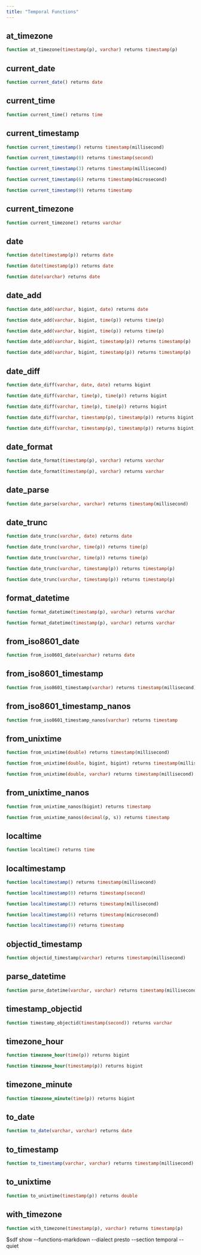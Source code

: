 ```yaml
---
title: "Temporal Functions"
---
```


## at_timezone
```sql
function at_timezone(timestamp(p), varchar) returns timestamp(p)
```


## current_date
```sql
function current_date() returns date
```


## current_time
```sql
function current_time() returns time
```


## current_timestamp
```sql
function current_timestamp() returns timestamp(millisecond)
```


```sql
function current_timestamp(0) returns timestamp(second)
```


```sql
function current_timestamp(3) returns timestamp(millisecond)
```


```sql
function current_timestamp(6) returns timestamp(microsecond)
```


```sql
function current_timestamp(9) returns timestamp
```


## current_timezone
```sql
function current_timezone() returns varchar
```


## date
```sql
function date(timestamp(p)) returns date
```


```sql
function date(timestamp(p)) returns date
```


```sql
function date(varchar) returns date
```


## date_add
```sql
function date_add(varchar, bigint, date) returns date
```


```sql
function date_add(varchar, bigint, time(p)) returns time(p)
```


```sql
function date_add(varchar, bigint, time(p)) returns time(p)
```


```sql
function date_add(varchar, bigint, timestamp(p)) returns timestamp(p)
```


```sql
function date_add(varchar, bigint, timestamp(p)) returns timestamp(p)
```


## date_diff
```sql
function date_diff(varchar, date, date) returns bigint
```


```sql
function date_diff(varchar, time(p), time(p)) returns bigint
```


```sql
function date_diff(varchar, time(p), time(p)) returns bigint
```


```sql
function date_diff(varchar, timestamp(p), timestamp(p)) returns bigint
```


```sql
function date_diff(varchar, timestamp(p), timestamp(p)) returns bigint
```


## date_format
```sql
function date_format(timestamp(p), varchar) returns varchar
```


```sql
function date_format(timestamp(p), varchar) returns varchar
```


## date_parse
```sql
function date_parse(varchar, varchar) returns timestamp(millisecond)
```


## date_trunc
```sql
function date_trunc(varchar, date) returns date
```


```sql
function date_trunc(varchar, time(p)) returns time(p)
```


```sql
function date_trunc(varchar, time(p)) returns time(p)
```


```sql
function date_trunc(varchar, timestamp(p)) returns timestamp(p)
```


```sql
function date_trunc(varchar, timestamp(p)) returns timestamp(p)
```


## format_datetime
```sql
function format_datetime(timestamp(p), varchar) returns varchar
```


```sql
function format_datetime(timestamp(p), varchar) returns varchar
```


## from_iso8601_date
```sql
function from_iso8601_date(varchar) returns date
```


## from_iso8601_timestamp
```sql
function from_iso8601_timestamp(varchar) returns timestamp(millisecond)
```


## from_iso8601_timestamp_nanos
```sql
function from_iso8601_timestamp_nanos(varchar) returns timestamp
```


## from_unixtime
```sql
function from_unixtime(double) returns timestamp(millisecond)
```


```sql
function from_unixtime(double, bigint, bigint) returns timestamp(millisecond)
```


```sql
function from_unixtime(double, varchar) returns timestamp(millisecond)
```


## from_unixtime_nanos
```sql
function from_unixtime_nanos(bigint) returns timestamp
```


```sql
function from_unixtime_nanos(decimal(p, s)) returns timestamp
```


## localtime
```sql
function localtime() returns time
```


## localtimestamp
```sql
function localtimestamp() returns timestamp(millisecond)
```


```sql
function localtimestamp(0) returns timestamp(second)
```


```sql
function localtimestamp(3) returns timestamp(millisecond)
```


```sql
function localtimestamp(6) returns timestamp(microsecond)
```


```sql
function localtimestamp(9) returns timestamp
```


## objectid_timestamp
```sql
function objectid_timestamp(varchar) returns timestamp(millisecond)
```


## parse_datetime
```sql
function parse_datetime(varchar, varchar) returns timestamp(millisecond)
```


## timestamp_objectid
```sql
function timestamp_objectid(timestamp(second)) returns varchar
```


## timezone_hour
```sql
function timezone_hour(time(p)) returns bigint
```


```sql
function timezone_hour(timestamp(p)) returns bigint
```


## timezone_minute
```sql
function timezone_minute(time(p)) returns bigint
```


## to_date
```sql
function to_date(varchar, varchar) returns date
```


## to_timestamp
```sql
function to_timestamp(varchar, varchar) returns timestamp(millisecond)
```


## to_unixtime
```sql
function to_unixtime(timestamp(p)) returns double
```


## with_timezone
```sql
function with_timezone(timestamp(p), varchar) returns timestamp(p)
```



$sdf show --functions-markdown --dialect presto --section temporal --quiet

```
